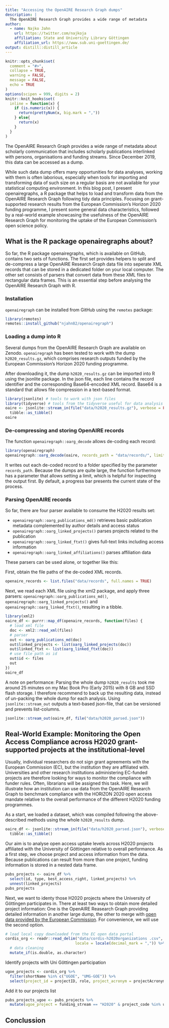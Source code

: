 ```yaml
---
title: "Accessing the OpenAIRE Research Graph dumps"
description: | 
  The OpenAIRE Research Graph provides a wide range of metadata
author:
  - name: Najko Jahn 
    url: https://twitter.com/najkoja
    affiliation: State and University Library Göttingen
    affiliation_url: https://www.sub.uni-goettingen.de/
output: distill::distill_article
---
```


```r
knitr::opts_chunk$set(
  comment = "#>",
  collapse = TRUE,
  warning = FALSE,
  message = FALSE,
  echo = TRUE
)
options(scipen = 999, digits = 2)
knitr::knit_hooks$set(
  inline = function(x) {
    if (is.numeric(x)) {
      return(prettyNum(x, big.mark = ","))
    } else{
      return(x)
    }
  }
)
```

The OpenAIRE Research Graph provides a wide range of metadata about scholarly communication that includes scholarly publications interlinked with persons, organisations and funding streams. Since December 2019, this data can be accessed as a dump. 

While such data dump offers many opportunities for data analyses, working with them is often laborious, especially when tools for importing and transforming data of such size on a regular basis are not available for your statistical computing environment. In this blog post, I present openairegraphs, a R package that helps to load and transform data from the OpenAIRE Research Graph following tidy data principles. Focusing on grant-supported research results from the European Commission's Horizon 2020 funding programme, I present some general data characteristics, followed by a real-world example showcasing the usefulness of the OpenAIRE Research Graph for monitoring the uptake of the European Commission's open science policy.

## What is the R package openairegraphs about?

So far, the R package openairegraphs, which is available on GitHub, contains two sets of functions. The first set provides helpers to split and de-compress a large OpenAIRE Research Graph data file into seperate XML records that can be stored in a dedicated folder on your local computer. The other set consists of parsers that convert data from these XML files to rectangular data frames. This is an essential step before analysing the OpenAIRE Research Graph with R.

### Installation 

`openairegraph` can be installed from GitHub using the `remotes` package:

```r
library(remotes)
remotes::install_github("njahn82/openairegraph")
```

### Loading a dump into R

Several dumps from the OpenAIRE Research Graph are available on Zenodo. `openairegraph` has been tested to work with the dump `h2020_results.gz`, which comprises research outputs funded by the European Commission's Horizon 2020 funding programme.

After downloading it, the dump `h2020_results.gz` can be imported into R using the jsonlite package. In the json file, each line contains the record identifier and the corresponding Base64-encoded XML record. Base64 is a standard that allows file compression in a text-based format.

```r
library(jsonlite) # tools to work with json files
library(tidyverse) # tools from the tidyverse useful for data analysis
oaire <- jsonlite::stream_in(file("data/h2020_results.gz"), verbose = FALSE) %>%
  tibble::as_tibble()
oaire
```

<!--Troughout this blog post, I will use the tidyverse tools to transform and analyse the OpenAIRE Research Graph. The resulting data-frame is therefore represented as a tibble, a central data structure in the tidyverse.-->

### De-compressing and storing OpenAIRE records

The function `openairegraph::oarg_decode`  allows de-coding each record: 

```r
library(openairegraph)
openairegraph::oarg_decode(oaire, records_path = "data/records/", limit = 500, verbose = FALSE)
```

It writes out each de-coded record to a folder specified by the parameter `records_path`. Because the dumps are quite large, the function furthermore has a parameter that allows setting a limit, which is helpful for inspecting the output first. By default, a progress bar presents the current state of the process.

### Parsing OpenAIRE records

So far, there are four parser available to consume the H2020 results set:

- `openairegraph::oarg_publications_md()` retrieves basic publication metadata complemented by author details and access status
- `openairegraph::oarg_linked_projects()` parses projects related to the publication
- `openairegraph::oarg_linked_ftxt()` gives full-text links including access information
- `openairegraph::oarg_linked_affiliations()` parses affiliation data

These parsers can be used alone, or together like this: 

First, obtain the file paths of the de-coded XML records.

```r
openaire_records <- list.files("data/records", full.names = TRUE)
```

Next, we read each XML file using the xml2 package, and apply three parsers: `openairegraph::oarg_publications_md()`, `openairegraph::oarg_linked_projects()` and `openairegraph::oarg_linked_ftxt()`, resulting in a tibble.

```r
library(xml2)
oaire_df <- purrr::map_df(openaire_records, function(files) {
  # load xml file
  doc <- xml2::read_xml(files)
  # parser
  out <- oarg_publications_md(doc)
  out$linked_projects <- list(oarg_linked_projects(doc))
  out$linked_ftxt <- list(oarg_linked_ftxt(doc))
  # use file path as id
  out$id <- files
  out
})
oaire_df
```

A note on performance: Parsing the whole dump `h2020_results` took me around 25 minutes on my Mac Book Pro (Early 2015) with 8 GB and SSD flash storage. I therefore recommend to back up the resulting data, instead of un-packing the whole dump for each analysis. Using `jsonlite::stream_out` outputs a text-based json-file, that can be versioned and prevents list-columns.

```r
jsonlite::stream_out(oaire_df, file("data/h2020_parsed.json"))
```

## Real-World Example: Monitoring the Open Access Compliance across H2020 grant-supported projects at the institutional-level

Usually, individual researchers do not sign grant agreements with the European Commission (EC), but the institution they are affiliated with. Universities and other research institutions administering EC-funded projects are therefore looking for ways to monitor the compliance with funder rules. Often, librarians will be assigned this task. Here, we will illustrate how an institution can use data from the OpenAIRE Research Graph to benchmark compliance with the HORIZON 2020 open access mandate relative to the overall performance of the different H2020 funding programmes.

As a start, we loaded a dataset, which was compiled following the above-described methods using the whole `h2020_results` dump.

```r
oaire_df <- jsonlite::stream_in(file("data/h2020_parsed.json"), verbose = FALSE) %>%
  tibble::as_tibble()
```

Our aim is to analyse open access uptake levels across H2020 projects affiliated with the University of Göttingen relative to overall performance. As a first step, we choose project and access information from the data. Because publications can result from more than one project, funding information is stored in a nested data frame.

```r
pubs_projects <- oaire_df %>%
  select(id, type, best_access_right, linked_projects) %>%
  unnest(linked_projects) 
pubs_projects
```

Next, we want to identy those H2020 projects where the University of Göttingen participates in. There at least two ways to obtain more detailed project information: One is the OpenAIRE Reasearch Graph providing detailed information in another large dump, the other to merge with [open data provided by the European Commission](https://data.europa.eu/euodp/en/data/dataset/cordisH2020projects). For convenience, we will use the second option.

```r
# load local copy downloaded from the EC open data portal
cordis_org <- readr::read_delim("data/cordis-h2020organizations .csv", delim = ";",
                               locale = locale(decimal_mark = ",")) %>%
  # data cleaning
  mutate_if(is.double, as.character) 
```

Identify projects with Uni Göttingen participation

```r
ugoe_projects <- cordis_org %>%
  filter(shortName %in% c("UGOE", "UMG-GOE")) %>% 
  select(project_id = projectID, role, project_acronym = projectAcronym)
```

Add it to our projects list

```r
pubs_projects_ugoe <- pubs_projects %>%
  mutate(ugoe_project = funding_stream == "H2020" & project_code %in% ugoe_projects$project_id)
```


## Conclussion

